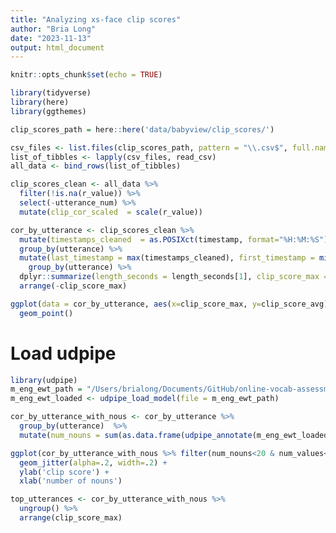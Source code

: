 ```yaml
---
title: "Analyzing xs-face clip scores"
author: "Bria Long"
date: "2023-11-13"
output: html_document
---
```


```r
knitr::opts_chunk$set(echo = TRUE)
```


```r
library(tidyverse)
library(here)
library(ggthemes)
```


```R
clip_scores_path = here::here('data/babyview/clip_scores/')

csv_files <- list.files(clip_scores_path, pattern = "\\.csv$", full.names = TRUE)
list_of_tibbles <- lapply(csv_files, read_csv)
all_data <- bind_rows(list_of_tibbles)
```



```r


clip_scores_clean <- all_data %>%
  filter(!is.na(r_value)) %>%
  select(-utterance_num) %>%
  mutate(clip_cor_scaled  = scale(r_value))
```


```r
cor_by_utterance <- clip_scores_clean %>%
  mutate(timestamps_cleaned  = as.POSIXct(timestamp, format="%H:%M:%S")) %>%
  group_by(utterance) %>%
  mutate(last_timestamp = max(timestamps_cleaned), first_timestamp = min(timestamps_cleaned), length_seconds = difftime(last_timestamp, first_timestamp, units='secs')) %>%
    group_by(utterance) %>%
  dplyr::summarize(length_seconds = length_seconds[1], clip_score_max = max(r_value), clip_score_avg = mean(r_value), num_values = length(unique(image_path)), ) %>%
  arrange(-clip_score_max)
```

```r
ggplot(data = cor_by_utterance, aes(x=clip_score_max, y=clip_score_avg)) +
  geom_point()

```


# Load udpipe
```r
library(udpipe)
m_eng_ewt_path = "/Users/brialong/Documents/GitHub/online-vocab-assessment/item_generation/1_item_selection/english-ewt-ud-2.5-191206.udpipe"
m_eng_ewt_loaded <- udpipe_load_model(file = m_eng_ewt_path)
```

```r
cor_by_utterance_with_nous <- cor_by_utterance %>%
  group_by(utterance)  %>%
  mutate(num_nouns = sum(as.data.frame(udpipe_annotate(m_eng_ewt_loaded, x= utterance))$upos=="NOUN"))
```
```r
ggplot(cor_by_utterance_with_nous %>% filter(num_nouns<20 & num_values<100), aes(x=num_nouns, y=clip_score_max, size=num_values)) +
  geom_jitter(alpha=.2, width=.2) +
  ylab('clip score') +
  xlab('number of nouns')
```



```r
top_utterances <- cor_by_utterance_with_nous %>%
  ungroup() %>%
  arrange(clip_score_max)

```
